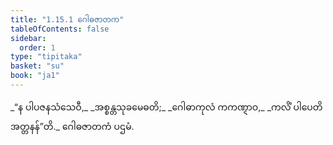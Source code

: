 ```yaml
---
title: "1.15.1 ဂေါဓဇာတက"
tableOfContents: false
sidebar:
  order: 1
type: "tipitaka"
basket: "su"
book: "ja1"
---
```



<DynamicBreadcrumb />

<Division number="141" book="ja1" e="ch" v="22" p="33">

<Paragraph number="313" type="verses" book="ja1">
_“န ပါပဇနသံသေဝီ,_  
_အစ္စန္တသုခမေဓတိ;_  
_ဂေါဓာကုလံ ကကဏ္ဋာဝ,_  
_ကလိံ ပါပေတိ အတ္တနန်”တိ._  


</Paragraph>
</Division>

<Paragraph number="314" type="center" book="ja1">
ဂေါဓဇာတကံ ပဌမံ.
</Paragraph>